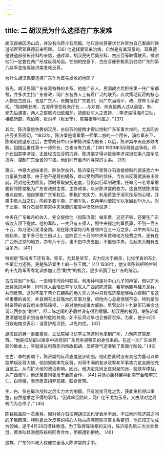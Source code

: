 ```yaml
---
---
---
```

title: 二 胡汉民为什么选择在广东发难
---




胡汉民被囚汤山后，并没有向蒋介石屈服。他只是向蒋要求允许常为自己看病的铁道部医官邓真德前来照顾。 [36] 他选择要邓来治病，自然是有其深意的。邓真德是铁道部部长孙科的亲信，通过邓，胡汉民先后同孙科、古应芬等取得联系，嘱咐他们一定要在两广形成反蒋局面。在胡的授意下，古应芬便积极策划驻防广东的第八路军总指挥陈济棠发难反蒋。

为什么胡汉民要选择广东作为首先发难的地区？

首先，胡汉民同广东有着特殊的关系。他是广东人，民国成立后担任第一任广东都督，并多次主持广东省政，同广东各界人士有着广泛的联系。此次策动反蒋的核心人物是古应芬，也是广东人，长期担任广东要职，同广东当地军、政、财界关系密切。“陈炯明长粤，古湘芹曾任政务厅长……与邓铿、朱执信两人过从最密，朱、邓先后遇害，两人之部属均归依湘芹，故颇获军人之支持……李济深得湘芹之助，接统所部，陈伯南、张向华（张发奎）、陈铭枢等均属之。” [37]

其次，陈济棠是依靠胡汉民、古应芬的提携才得以控制广东军事大权的，尤其同古应芬关系密切。“1922年，陈济棠是粤军第一师第二旅的一个团长，滇桂军东下，陈炯明败退东江后，古曾向孙中山保举陈济棠为旅长；以后，陈济棠奉派赴苏联考察，回国后重任第十一师师长，古也与有力焉。” [38] 1929年3月蒋桂战争前，蒋介石囚禁李济深，正是经古应芬的力荐，陈济棠才得以接替李济深担任第八路军总指挥，控制广东全省的军权。他们间有着不同寻常的关系。 [39]

第三，中原大战结束后，除张学良外，陈济棠在不受蒋介石直接控制的武装势力中力量最为雄厚。由于他不是蒋的嫡系，难以受到蒋的信任。当各派反蒋武装被击败前，蒋对他无力顾及，暂时采取安抚态度，但仍实行牵制政策，任命另一名粤军重要将领陈铭枢为广东省政府主席，主持政事，以分陈济棠的权力。这自然使陈济棠难以自安。他自掌握广东军权后，积极扩充实力，利用蒋急于消灭桂系的心理，并乘中原大战之机，向蒋多要军费，扩编军队，仅两年间便把军队发展到15万人。对于此事，蒋介石曾在南京中央党部的报告中愤怒地说道：

中央在广东每月的收入，完全提给他（指陈济棠）做军费，这还不够，还要在广东省收入项下提款。他的军队，一共只有五师人，照中央规定的军费算，不到一百五十万，每月便可发清全饷。现在陈济棠每月却要领四百三十万之多。以中央军队比较起来，差不多已在三倍以上。这四百三十万的中央军费和地方经费之外，还有在广西所占领的地方，亦有八十万，也不由中央支配，不报告中央，合起来大概有五百多万。 [40]

特别是“陈指挥下还有海、空军，尤其是空军，实力仅次于南京，比张学良的东北空军实力还强，更是陈济棠手上的一张王牌。” [41] 1930年，他又乘陈铭枢所控制的十九路军离粤北调参加江西“剿共”的机会，逐步巩固了在广东的统治。

古应芬到广州后，一面暗中同孙科联系，利用孙科是孙中山儿子的声望，借以扩大反蒋派的声势；同时派人会晤已率军队攻入广西的陈济棠，希望他能与桂方息兵，共同反蒋。这时不属于蒋介石嫡系的地方实力派中只有陈济棠能够独立控制广东这样重要的省份，并且拥有比较强大的军事力量，但他内心总是惴惴不安。特别是当时亲蒋的省政府主席陈铭枢，一直对他构成重大威胁。尽管此时十九路军已奉命北调江西参加“剿共”，但二陈之间的矛盾并没有得到缓解。胡汉民的被囚，使陈济棠更清醒地意识到自身的危险处境，如不反蒋迟早也会被蒋吞掉。为此，他于3月5日致电南京表示：请爱护胡汉民，以免内忧。 [42]

胡汉民的另一重要亲信、立法院秘书长李文范这时也来到广州，力劝陈济棠反蒋。“他是扣胡前以南京中央党部广东党务视察员的身份来的。在这一次广东省党部的集会上，李就提议电蒋质问何故扣胡，反蒋空气逐渐到了表面化阶段。” [43]

在古、李的影响下，陈济棠的反蒋态度逐步明朗。他明白此时没有其他力量可以单独举起反蒋大旗，他如果能率先反蒋，对蒋不满的各派政客和军事势力定会拥他充当盟主，从而扩大他的政治影响。因此，他决定先同正在对垒的张、桂联军停战，从广西撤军。他还亲自同张发奎会商合作， [44] 并派心腹林翼中到南宁会晤李宗仁、白崇禧，表示愿意捐弃前嫌，联合反蒋。

李、白、张在屡次战败之后实力大为削弱，已有岌岌可危之势，获此良机得以重整，自然是求之不得的事情，“因此峰回路转，两广化干戈为玉帛，又由敌对之局转而为合作了。” [45]

陈铭枢虽然一贯亲蒋，但对蒋介石扣押胡汉民也曾表示不满。不过他同陈济棠之间的矛盾颇深，特别是此次反蒋的核心人物古应芬同陈济棠关系密切，他自知无法成为领袖，遂于4月28日潜往香港。为了取得陈铭枢的支持，陈济棠先后三次派金曾澄、黄季陆赴港邀陈铭枢回粤合作，但都遭到拒绝。 [46]

这样，广东的军政大权便完全落入陈济棠的手中。